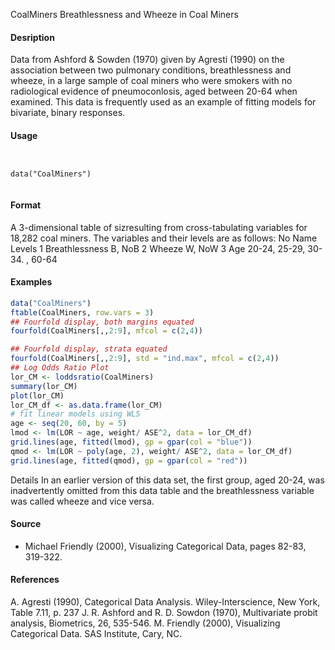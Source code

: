 
CoalMiners Breathlessness and Wheeze in Coal Miners

#### Desription

Data from Ashford & Sowden (1970) given by Agresti (1990) on the association between two pulmonary conditions, breathlessness and wheeze, in a large sample of coal miners who were smokers with no radiological evidence of pneumoconlosis, aged between 20-64 when examined. This data is frequently used as an example of fitting models for bivariate, binary responses.

#### Usage
<pre><code>

data("CoalMiners")

</code></pre>
#### Format 

A 3-dimensional table of sizresulting from cross-tabulating variables for 18,282 coal
miners. The variables and their levels are as follows:
No Name Levels
1 Breathlessness B, NoB
2 Wheeze W, NoW
3 Age 20-24, 25-29, 30-34. , 60-64

#### Examples
```r

data("CoalMiners")
ftable(CoalMiners, row.vars = 3)
## Fourfold display, both margins equated
fourfold(CoalMiners[,,2:9], mfcol = c(2,4))

## Fourfold display, strata equated
fourfold(CoalMiners[,,2:9], std = "ind.max", mfcol = c(2,4))
## Log Odds Ratio Plot
lor_CM <- loddsratio(CoalMiners)
summary(lor_CM)
plot(lor_CM)
lor_CM_df <- as.data.frame(lor_CM)
# fit linear models using WLS
age <- seq(20, 60, by = 5)
lmod <- lm(LOR ~ age, weight/ ASE^2, data = lor_CM_df)
grid.lines(age, fitted(lmod), gp = gpar(col = "blue"))
qmod <- lm(LOR ~ poly(age, 2), weight/ ASE^2, data = lor_CM_df)
grid.lines(age, fitted(qmod), gp = gpar(col = "red"))
```

Details
In an earlier version of this data set, the first group, aged 20-24, was inadvertently omitted from this
data table and the breathlessness variable was called wheeze and vice versa.

#### Source
* Michael Friendly (2000), Visualizing Categorical Data, pages 82-83, 319-322.

#### References
A. Agresti (1990), Categorical Data Analysis. Wiley-Interscience, New York, Table 7.11, p. 237
J. R. Ashford and R. D. Sowdon (1970), Multivariate probit analysis, Biometrics, 26, 535-546.
M. Friendly (2000), Visualizing Categorical Data. SAS Institute, Cary, NC.
